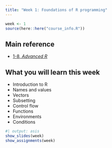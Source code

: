 ```yaml
---
title: "Week 1: Foundations of R programming"
---
```


```r
week <- 1
source(here::here("course_info.R"))
```

## Main reference

 * [1-8, *Advanced R*](https://adv-r.hadley.nz/foundations-intro.html)

## What you will learn this week

* Introduction to R
* Names and values
* Vectors
* Subsetting
* Control flow
* Functions
* Environments
* Conditions

```r
#| output: asis
show_slides(week)
show_assignments(week)
```
